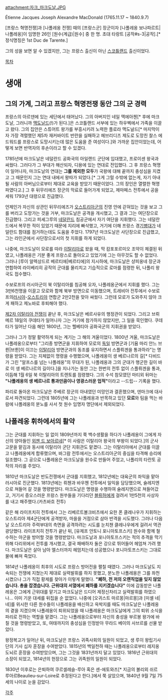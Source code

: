 attachment:자크_마크도날.JPG

Étienne Jacques Joseph Alexandre MacDonald (1765.11.17 ~ 1840.9.7)

[프랑스 혁명전쟁]과 [나폴레옹 전쟁] 때의 [프랑스군] 장군이자 [나폴레옹 보나파르트|나폴레옹]이 임명한 26인 [원수(계급)|원수] 중 한 명. 초대 타랑트 [공작#s-3|공작].[* 정식명칭은 1st Duc de Tarente.]

그의 성을 보면 알 수 있겠지만, 그는 프랑스 출신이 아닌 [[스코틀랜드]] 출신이었다.

[[목차]]
= 생애 =
== 그의 가계, 그리고 프랑스 혁명전쟁 동안 그의 군 경력 ==
프랑스의 아르덴에 있는 세단에서 태어났다. 그의 아버지인 네일 맥에아첸[* 후에 마크 도날, 그러니까 [[맥도날드]](!)가 된다.]은 스코틀랜드 서부에 있는 하우벡에서 가족을 이끌고 왔다. 그의 집안은 스튜어트 왕가를 부흥시키려 노력한 플로라 맥도널드[* 마지막이자 가장 격렬했던 제5차 재커바이트 반란을 실패하고 헤브리디즈 제도로 도망친 찰스 에드워드를 프랑스로 도망시키는데 많은 도움을 준 여성이다.]와 가까운 집안이었는데, 어떻게 보면 반역자의 후손이라고 할 수 있겠다.

1785년에 마크도날은 네덜란드 공화국의 아일랜드 군단에 입대했고, 프로이센 왕국과 싸웠다. 그러다가 그 부대가 해산되자, 디용에 있는 연대로 전입했다. 그 후 프랑스 혁명이 일어나자, 마크도날의 연대는 '''그를 제외한 모두'''가 국왕에 대해 끝까지 충성심을 지켰고 그 때문인지 그는 연대 내에서 왕따가 되었다.[* 그게 그럴 수밖에 없는게, 자기 아내될 사람의 아버님으로부터 제대로 교육을 받았기 때문이었다. 그의 장인은 열렬한 혁명파였다고.] 그 후 뒤무리에즈 장군의 막료로 들어가게 되었고, 제마페스 전투에서 공을 세워 1793년 대령으로 진급했다.

언제인가 자신의 상관인 뒤무리에즈가 [[오스트리아]]군의 진영 안에 갇혀있는 것을 보고 그를 버리고 도망가는 것을 거부, 마크도날은 공격을 개시했고, 그 결과 그는 여단장으로 진급했다. 그리고 피셰그루의 [[네덜란드]] 침공군에서 자기 여단을 지휘했다. 그는 네덜란드에서 복무한 적이 있었기 때문에 지리에 빠삭했고, 거기에 더해 프랑스 경[[기병]]대가 네덜란드 함대를 점거하는데도 도움을 주었다. 1797년 마크도날은 사단장으로 진급했고, 그는 라인군에서 사단장으로서의 첫 지휘를 하게 되었다.

나중에, 마크도날이 모로를 따라 [[이탈리아]]로 왔을 때, 막 캄포포르미오 조약이 체결된 뒤였고, 나폴레옹은 기분 좋게 프랑스로 돌아오고 있었기에 그는 아무것도 할 수 없었다. 그러나 [루이 알렉상드르 베르티에|베르티에]의 지시하에, 마크도날은 샹피옹네 장군과 연합하여 라이베리히 공작의 군대를 물리치고 기습적으로 로마를 점령한 뒤, 나폴리 왕국도 접수했다.

수보로프의 러시아군이 북 이탈리아를 침공해 오자, 나폴레옹군에서 지휘를 했다. 그는 3만6천명을 이끌고 모로와 함께 북부 방면으로 이동했으며, 트레비아 전투에서 수보로프의[[러시아]]-[[오스트리아]] 연합군 2만2천을 맞아 싸웠다. 그런데 모로가 도와주지 않아 크게 패하고 제노바로 후퇴해야 했다.

[[제2차 이탈리아 전쟁]]이 끝난 후, 마크도날은 베르사유의 행정관이 되었다. 그리고 브뤼메르 18일의 쿠데타가 일어나자 그는 거기에 참가하지 않았지만, 그 일을 묵인했다. 쿠데타가 일어난 다음 해인 1800년, 그는 헬베티아 공화국군의 지휘권을 받았다.

그러나 그가 정말 활약하게 되는 계기는 그 해의 겨울이었다. 1800년 겨울, 마크도날은 나폴레옹으로부터 "그리종 방면군을 지휘하여 모로의 [[독일]] 방면군과 [기욤 마리 안느 브륀|브륀]이 이끄는 [[이탈리아]] 방면군과의 동조를 유지하면서 스플뤼겐을 통과하라"는 명령을 받았다. 그는 지체없이 명령을 수행했으며, 나폴레옹이 생 베르나르의 길[* 다비드가 그린 "알프스를 넘는 나폴레옹"의 무대가 된, 나폴레옹과 그의 군대가 행군한 길이 바로 이 생 베르나르의 길이다.]을 지나가는 동안 그는 한번의 전투 없이 스플뤼겐을 통과, 이듬해 1월 6일 북 이탈리아의 트렌토를 점령했다. 그의 수석 참모였던 마티외 뒤마는 '''"나폴레옹의 생 베르나르 통과만큼이나 영광스러운 업적"'''이라고 --드립-- 기록을 했다.

파리로 돌아온 마크도날은 주베르 장군의 아내였던 미망인과 결혼했으며, 덴마크에 대사로서 파견되었다. 그런데 1805년에 그는 나폴레옹과 반목하고 있던 '''모로'''와 팀을 먹는 바람에 나폴레옹의 분노를 사서 첫 원수 임명자 명단에서 제외되었다.

== 나폴레옹 휘하에서의 활약 ==
그는 군대를 지휘하는 일 없이 1809년까지 쭉 백수생활을 하다가 나폴레옹이 그에게 자신의 양아들인 [[외젠 드 보아르네]][* 이 사람은 이탈리아 왕국의 부왕이 되었다.]의 군사 고문을 맡김과 동시에 이탈리아 군단 지휘관도 맡겼다. 그는 이탈리아에서 군대를 이끌고 나폴레옹에게 합류했으며, 바그람 전투에서는 오스트리아군의 중심을 타격해 승리에 일조했다. 그 공으로 나폴레옹은 마크도날을 원수로 만들어 주었고, 나폴리의 타란토 공작의 자리를 주었다.

1810년 마크도날은 반도전쟁에서 군대를 지휘했고, 1812년에는 대육군의 좌익을 맡아 러시아로 진군했다. 1813년에는 뤼첸과 바우첸 전투에서 일익을 담당했으며, 슐레지엔으로 쳐들어 갈 것을 명령받았다. 마크도날은 명령을 수행하여 슐레지엔으로 쳐들어갔고, 거기서 증오스러운 프랑스 원쑤들을 기다리던 [[블뤼허]]에게 걸려서 1만5천의 사상자를 내고 패주했다.(카츠바흐 전투)

같은 해 라이프치히 전투에서 그는 리베르트볼크비츠에서 요한 폰 클레나우가 지휘하는 오스트리아 제4군단에게 공격받자, 마을을 거점으로 삼아 반격을 시도했다. 그러나 다음날 오스트리아 주력부대의 측면을 공격하려는 시도를 눈치챈 클레나우에게 걸려서 역관광당했다. 라이프치히 전투가 끝난 뒤, [유제프 안토니 포니아토프스키] 원수와 함께 철수하는 아군을 방어할 것을 명령받았다. 마크도날과 포니아토프스키는 적의 추격을 막기 위해 다리위에서 전투를 개시했고, 결국 패배하자 둘은 강으로 뛰어들어 헤엄쳐 가려 했다. 마크도날은 살아 남아 엘스터까지 헤엄치는데 성공했으나 포니아토프스키는 그대로 물에 빠져 죽었다.

1814년 나폴레옹이 최후의 시도로 프랑스 방어전을 펼칠 때였다. 그러나 마크도날도 지속되는 전쟁에 지쳤는지 제대로 실력발휘를 하지 못했고, 분노한 나폴레옹은 그를 좌천시켰으나 그가 직접 황제를 찾아가 이렇게 말했다. '''"폐하, 전 저의 오랜직업을 잊지 않았습니다. 총을 잡겠습니다. 근위대의 서열에서 폐하를 지키겠습니다"''' 이에 감동받은 나폴레옹은 그에게 근위대를 맡기고 마크도날은 드디어 제정신차리고 실력발휘를 하였으나... 이미 기운 대세를 뒤집을 순 없었다. 나중에 [오귀스트 마르몽|마르몽]과 [미셸 네|네]를 위시한 다른 원수들이 나폴레옹을 배신하고 윽박지를 때도 마크도날은 나폴레옹의 곁을 지켰으며 나폴레옹이 퇴위되었을 때 나폴레옹은 마크도날에게 그의 퇴위 소식을 파리로 전하는 역할을 맡겼다. 그는 나폴레옹으로부터 자신의 충성을 부르봉 왕가에 바칠 것을 명령받았고, 또, 여태까지의 충성심을 인정받아 무라드 베이의 사브르를 선물 받았다.

왕정복고가 일어난 뒤, 마크도날은 프랑스 귀족사회의 일원이 되었고, 생 루이 왕립기사단의 기사 십자 훈장을 수여받았다. 1815년의 백일천하 때는 나폴레옹으로부터 레지옹 도뇌르 훈장을 수여받았으며, 그는 그것을 1831년까지 달고 있었다. 1816년 근위대의 소장이 되었고, 1814년의 헌장으로 그는 귀족원의 일원이 되었다.

1830년 이후로는 은퇴하여 쿠르셀레슬-루아 혹은 센-에토와즈[* 지금의 볼리외 쉬르 루아르Beaulieu-sur-Loire로 추정된다고 한다.]에서 쭉 살았으며, 1840년 9월 7일 75세의 나이로 눈을 감았다.

[[각주]]
